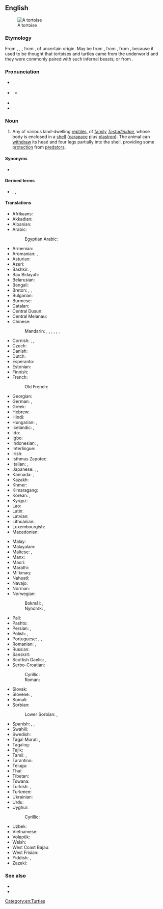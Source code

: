 ==English==
{{wikipedia}}
[[Image:Aldabra.giant.tortoise.arp.jpg|thumb|A tortoise]]

===Etymology===
From {{etyl|enm|en}} {{m|enm|tortuse}}, {{m|enm|tortuce}}, {{m|enm|tortuge}}, from {{etyl|ML.|en}} {{m|la|tortuca}}, of uncertain origin. May be from {{etyl|LL.|en}} {{m|la|tartarūcha}}, from {{etyl|LL.|en}} {{m|la|tartarūchus}}, from {{etyl|grc|en}} {{m|grc|ταρταροῦχος||holder of Tartaros, Tartarus, the land of the dead in ancient stories}}, because it used to be thought that tortoises and turtles came from the underworld and they were commonly paired with such infernal beasts; or from {{etyl|la|en}} {{m|la|tortus||twisted}}.

===Pronunciation===
* {{a|GA}} {{IPA|/ˈtɔːɹ.təs/|lang=en}}
* {{a|RP}} {{IPA|/ˈtɔː.təs/|lang=en}}
** {{a|UK|also}} {{IPA|/ˈtɔːˌtɔɪs/|lang=en}}
* {{audio|en-us-tortoise.ogg|Audio (US)|lang=en}}
* {{rhymes|ɔː(ɹ)təs|lang=en}}

===Noun===
{{en-noun}}

# Any of various land-dwelling [[reptile]]s, of [[family]] ''[[Testudinidae]]'', whose body is enclosed in a [[shell]] ([[carapace]] plus [[plastron]]). The animal can [[withdraw]] its head and four legs partially into the shell, providing some [[protection]] from [[predator]]s.

====Synonyms====
* {{l|en|shellpad}}

====Derived terms====
* {{l|en|tortoise shell}}, {{l|en|tortoise-shell}}, {{l|en|pancake tortoise}}

====Translations====
{{trans-top|land-dwelling reptile}}
* Afrikaans: {{qualifier|tortoise or turtle}} {{t|af|skilpad}}
* Akkadian: {{t|akk|𒃻𒅮𒈾|tr=šeleppû|sc=Xsux}}
* Albanian: {{qualifier|tortoise or turtle}} {{t+|sq|breshkë|f}}
* Arabic: {{qualifier|tortoise or turtle}} {{t|ar|سُلَحْفَاة|f}}
*: Egyptian Arabic: {{t|arz|سحلفة|f|tr=suḥlefa|sc=Arab}}
* Armenian: {{t+|hy|կրիա}}
* Aromanian: {{t|rup|broascã|f}}, {{t|rup|broascã tsãstoasã|f}}
* Asturian: {{t|ast|tortuga|f}}
* Azeri: {{qualifier|tortoise or turtle}} {{t+|az|tısbağa}}
* Bashkir: {{t|ba|ташбаҡа|sc=Cyrl}}, {{t|ba|гөбөргәйел|sc=Cyrl}}
* Bau Bidayuh: {{t|sne|diya}}
* Belarusian: {{qualifier|tortoise or turtle}} {{t|be|чарапа́ха|f|sc=Cyrl}}
* Bengali: {{qualifier|tortoise or turtle}} {{t|bn|কাছিম|sc=Beng}}
* Breton: {{t+|br|baot|f}}, {{t|br|baoted|p}}, {{t|br|baot douar}}
* Bulgarian: {{qualifier|tortoise or turtle}} {{t+|bg|костену́рка|f}}
* Burmese: {{qualifier|tortoise or turtle}} {{t+|my|လိပ်|sc=Mymr}}
* Catalan: {{t+|ca|tortuga|f}}
* Central Dusun: {{t|dtp|buu}}
* Central Melanau: {{t|mel|kejaa}}
* Chinese:
*: Mandarin: {{qualifier|tortoise or turtle}} {{t+|cmn|龜|sc=Hani}}, {{t+|cmn|龟|tr=guī|sc=Hani}}, {{t+|cmn|烏龜|sc=Hani}}, {{t+|cmn|乌龟|tr=wūguī|sc=Hani}}, {{t+|cmn|王八|tr=wángba|sc=Hani}}, {{t|cmn|草龜|sc=Hani}}, {{t|cmn|草龟|tr=cǎoguī|sc=Hani}}
* Cornish: {{t|kw|kronek ervys|m}}, {{t|kw|melhwioges|f}}, {{t|kw|kroban|m}}
* Czech: {{t+|cs|želva}}
* Danish: {{t+|da|skildpadde|c}}
* Dutch: {{t+|nl|schildpad|f}}
* Esperanto: {{t+|eo|testudo}}
* Estonian: {{qualifier|tortoise or turtle}} {{t|et|kilpkonn}}
* Finnish: {{qualifier|tortoise or turtle}} {{t+|fi|kilpikonna}}
* French: {{qualifier|tortoise or turtle}} {{t+|fr|tortue|f}}
*: Old French: {{t|fro|wecle|f}}
* Georgian: {{t+|ka|კუ}}
* German: {{qualifier|tortoise or turtle}} {{t+|de|Schildkröte|f}}, {{t|de|Landschildkröte|f}}
* Greek: {{qualifier|tortoise or turtle}} {{t+|el|χελώνα|f}}
* Hebrew: {{qualifier|tortoise or turtle}} {{t+|he|צָב|m|tr=tzav|sc=Hebr}}
* Hindi: {{t+|hi|कछुआ|m|sc=Deva}}
* Hungarian: {{t+|hu|teknősbéka}}, {{t+|hu|teknős}}
* Icelandic: {{t|is|landskjaldbaka|f}}, {{t+|is|skjaldbaka|f}} {{qualifier|tortoise or turtle}}
* Ido: {{t+|io|tortugo}}
* Igbo: {{t|ig|mbeku}}
* Indonesian: {{t+|id|kura-kura}}, {{t+|id|penyu}}
* Interlingue: {{t|ie|tortug}}
* Irish: {{t|ga|toirtís|f}}
* Isthmus Zapotec: {{t|zai|bigu}}
* Italian: {{qualifier|tortoise or turtle}} {{t+|it|tartaruga|f}}, {{t+|it|testuggine|f}}
* Japanese: {{qualifier|tortoise or turtle}} {{t+|ja|亀|tr=[[かめ]], kame|sc=Jpan}}, {{t|ja|カメ|tr=kame|sc=Jpan}}, {{t+|ja|陸亀|tr=りくがめ, rikugame|sc=Jpan}}
* Kannada: {{t+|kn|ಆಮೆ|sc=Knda}}, {{t+|kn|ಕೂರ್ಮ|sc=Knda}}
* Kazakh: {{qualifier|tortoise or turtle}} {{t+|kk|тасбақа|sc=Cyrl}}
* Khmer: {{t+|km|អណ្ដើក|tr=ɑndaək|sc=Khmr}}
* Kimaragang: {{t|kqr|landang}}
* Korean: {{qualifier|tortoise or turtle}} {{t+|ko|거북}}, {{t+|ko|거북이}}
* Kyrgyz: {{qualifier|tortoise or turtle}} {{t+|ky|ташбака|sc=Cyrl}}
* Lao: {{qualifier|tortoise or turtle}} {{t+|lo|ເຕົ່າ|sc=Laoo}}
* Latin: {{t+|la|testudo|m}}
* Latvian: {{qualifier|tortoise or turtle}} {{t+|lv|bruņurupucis|m}}
* Lithuanian: {{qualifier|tortoise or turtle}} {{t+|lt|vėžlys|m}}
* Luxembourgish: {{t|lb|Landdeckelsmouk|f}}
* Macedonian: {{qualifier|tortoise or turtle}} {{t|mk|желка|f}}
{{trans-mid}}
* Malay: {{t|ms|kura-kura}}
* Malayalam: {{t+|ml|ആമ|sc=Mlym}}
* Maltese: {{t|mt|fekruna|f}}, {{t|mt|fkieren|p}}
* Manx: {{t|gv|shligganagh|m}}
* Maori: {{t|mi|honuwhenua}}
* Marathi: {{t|mr|कासव|m|tr=kāsav}}
* Mi'kmaq: {{t|mic|migjigj|an}}
* Nahuatl: {{t|nah|āyotl}}
* Navajo: {{t|nv|chʼééh digháhii}}
* Norman: {{t|nrf|tortue|f}}
* Norwegian:
*: Bokmål: {{t+|nb|skilpadde|m|f}}, {{t|nb|landskilpadde|m|f}}
*: Nynorsk: {{t|nn|skjelpadde|f}}, {{t|nn|landskjelpadde|f}}
* Pali: {{t|pi|kacchapa|m}}
* Pashto: {{t+|ps|کيشپ|m|tr=kišáp}} {{qualifier|tortoise or turtle}}
* Persian: {{qualifier|tortoise or turtle}} {{t+|fa|لاک‌پشت|tr=lâk-pošt|sc=fa-Arab}}, {{t+|fa|باخه|tr=bâxe|sc=fa-Arab}}
* Polish: {{qualifier|tortoise or turtle}} {{t+|pl|żółw|m-an}}, {{t+|pl|żółw lądowy|m-an}}
* Portuguese: {{qualifier|tortoise or turtle}} {{t+|pt|tartaruga|f}}, {{t+|pt|jabuti|m}}, {{t+|pt|cágado}}
* Romanian: {{t|ro|țestoasă|f}}, {{t|ro|broască țestoasă|f}}
* Russian: {{qualifier|tortoise or turtle}} {{t+|ru|черепа́ха|f}}
* Sanskrit: {{t+|sa|कच्छप|m}}
* Scottish Gaelic: {{t|gd|crùban-coille|m}}, {{t|gd|sligeanach|m}}
* Serbo-Croatian:
*: Cyrillic: {{qualifier|tortoise or turtle}} {{t|sh|корњача|f|sc=Cyrl}}
*: Roman: {{qualifier|tortoise or turtle}} {{t+|sh|kornjača|f}}
* Slovak: {{qualifier|tortoise or turtle}} {{t+|sk|korytnačka|f}}
* Slovene: {{qualifier|tortoise or turtle}} {{t+|sl|želva|f}}, {{t|sl|kopenska želva|f}}
* Somali: {{t|so|diin}}
* Sorbian:
*: Lower Sorbian: {{t|dsb|nopawa|f}} {{qualifier|tortoise or turtle}}, {{t|dsb|žołw|f}} {{qualifier|tortoise or turtle}}
* Spanish: {{qualifier|tortoise or turtle}} {{t+|es|tortuga|f}}, {{t|es|tortuga terrestre|f}}, {{t|es|morrocoy|m}} {{qualifier|Venezuela}}
* Swahili: {{t+|sw|kobe}}
* Swedish: {{t+|sv|sköldpadda}}
* Tagal Murut: {{t|mvv|buu}}, {{t|mvv|babag}}
* Tagalog: {{t|tl|pagong}}
* Tajik: {{qualifier|tortoise or turtle}} {{t+|tg|сангпушт|sc=Cyrl}}
* Tamil: {{t+|ta|ஓடன்|sc=Taml}}, {{t+|ta|ஆமை|sc=Taml}}
* Tarantino: {{t|roa-tar|celóne}}
* Telugu: {{qualifier|tortoise or turtle}} {{t+|te|తాబేలు|sc=Telu}}
* Thai: {{qualifier|tortoise or turtle}} {{t+|th|เต่า}}
* Tibetan: {{t|bo|རུས་སྦལ}} {{qualifier|tortoise or turtle}}
* Tswana: {{t|tn|khudu|c9|c10}}
* Turkish: {{t+|tr|kaplumbağa}}, {{t+|tr|tosbağa}}
* Turkmen: {{qualifier|tortoise or turtle}} {{t|tk|pyşbaga}}
* Ukrainian: {{qualifier|tortoise or turtle}} {{t|uk|черепа́ха|f}}
* Urdu: {{t|ur|کچھوا|m|tr=kachuvā|sc=ur-Arab}} {{qualifier|tortoise or turtle}}
* Uyghur: {{t|ug|تاشپاقا}}
*: Cyrillic: {{t|ug|ташпақа|sc=Cyrl}}
* Uzbek: {{qualifier|tortoise or turtle}} {{t+|uz|toshbaqa}}
* Vietnamese: {{qualifier|tortoise or turtle}} {{t+|vi|rùa}}
* Volapük: {{t|vo|tortug}}
* Welsh: {{qualifier|tortoise or turtle}} {{t|cy|crwban|m}}
* West Coast Bajau: {{t|bdr|kekuro}}
* West Frisian: {{t|fy|skyldpod}}
* Yiddish: {{t|yi|שילדקרויט}}, {{t|yi|טשערעפּאַכע|f}}
* Zazaki: {{t|zza|kesa}}
{{trans-bottom}}

===See also===
* {{l|en|terrapin}}
* {{l|en|turtle}}

[[Category:en:Turtles]]